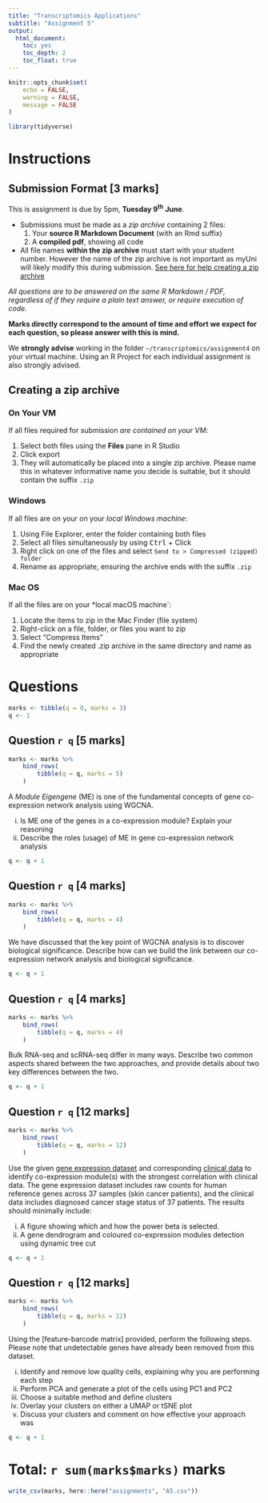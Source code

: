 ```yaml
---
title: "Transcriptomics Applications"
subtitle: "Assignment 5"
output: 
  html_document: 
    toc: yes
    toc_depth: 2
    toc_float: true
---
```


```r
knitr::opts_chunk$set(
    echo = FALSE, 
    warning = FALSE,
    message = FALSE
)
```

```r
library(tidyverse)
```

# Instructions

## Submission Format [3 marks]

This is assignment is due by 5pm, **Tuesday 9^th^ June**.

- Submissions must be made as a *zip archive* containing 2 files:
    1. Your **source R Markdown Document** (with an Rmd suffix)
    2. A **compiled pdf**, showing all code
- All file names **within the zip archive** must start with your student number.
However the name of the zip archive is not important as myUni will likely modify this during submission. [See here for help creating a zip archive](#creating-a-zip-archive)
    
*All questions are to be answered on the same R Markdown / PDF, regardless of if they require a plain text answer, or require execution of code.*

**Marks directly correspond to the amount of time and effort we expect for each question, so please answer with this is mind.**

We **strongly advise** working in the folder `~/transcriptomics/assignment4` on your virtual machine.
Using an R Project for each individual assignment is also strongly advised.

## Creating a zip archive {.tabset}

### On Your VM

If all files required for submission *are contained on your VM*:

1. Select both files using the **Files** pane in R Studio
2. Click export
3. They will automatically be placed into a single zip archive. Please name this in whatever informative name you decide is suitable, but it should contain the suffix `.zip`

### Windows

If all files are on your on your *local Windows machine*:

1. Using File Explorer, enter the folder containing both files
2. Select all files simultaneously by using <kbd>Ctrl</kbd> + Click
3. Right click on one of the files and select `Send to > Compressed (zipped) folder`
4. Rename as appropriate, ensuring the archive ends with the suffix `.zip`

### Mac OS

If all the files are on your *local macOS machine`:

1. Locate the items to zip in the Mac Finder (file system)
2. Right-click on a file, folder, or files you want to zip
3. Select “Compress Items”
4. Find the newly created .zip archive in the same directory and name as appropriate


# Questions

```r
marks <- tibble(q = 0, marks = 3)
q <- 1
```

## Question `r q` [5 marks]

```r
marks <- marks %>%
    bind_rows(
        tibble(q = q, marks = 5)
    )
```

A *Module Eigengene* (ME) is one of the fundamental concepts of gene co-expression network analysis using WGCNA. 

i. Is ME one of the genes in a co-expression module? Explain your reasoning
ii. Describe the roles (usage) of ME in gene co-expression network analysis

```r
q <- q + 1
```

## Question `r q` [4 marks]

```r
marks <- marks %>%
    bind_rows(
        tibble(q = q, marks = 4)
    )
```

We have discussed that the key point of WGCNA analysis is to discover biological significance.
Describe how can we build the link between our co-expression network analysis and biological significance.

```r
q <- q + 1
```


## Question `r q` [4 marks]

```r
marks <- marks %>%
    bind_rows(
        tibble(q = q, marks = 4)
    )
```

Bulk RNA-seq and scRNA-seq differ in many ways.
Describe two common aspects shared between the two approaches, and provide details about two key differences between the two.

```r
q <- q + 1
```


## Question `r q` [12 marks]

```r
marks <- marks %>%
    bind_rows(
        tibble(q = q, marks = 12)
    )
```

Use the given [gene expression dataset](data/WGCNA_rawCounts.tsv) and corresponding [clinical data](data/WGCNA_clinical_data.tsv) to identify co-expression module(s) with the strongest correlation with clinical data. 
The gene expression dataset includes raw counts for human reference genes across 37 samples (skin cancer patients), and the clinical data includes diagnosed cancer stage status of 37 patients. 
The results should minimally include:

i. A figure showing which and how the power beta is selected.
ii. A gene dendrogram and coloured co-expression modules detection using dynamic tree cut

```r
q <- q + 1
```

## Question `r q` [12 marks]

```r
marks <- marks %>%
    bind_rows(
        tibble(q = q, marks = 12)
    )
```

Using the [feature-barcode matrix] provided, perform the following steps.
Please note that undetectable genes have already been removed from this dataset.

i. Identify and remove low quality cells, explaining why you are performing each step
ii. Perform PCA and generate a plot of the cells using PC1 and PC2
iii. Choose a suitable method and define clusters
iv. Overlay your clusters on either a UMAP or tSNE plot
v. Discuss your clusters and comment on how effective your approach was

```r
q <- q + 1
```



# Total: `r sum(marks$marks)` marks

```r
write_csv(marks, here::here("assignments", "A5.csv"))
```
